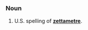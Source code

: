 ===Noun===
{{en-noun}}

#U.S. spelling of '''[[zettametre]]'''.

<!--Put translations, etc, at "zettametre"-->